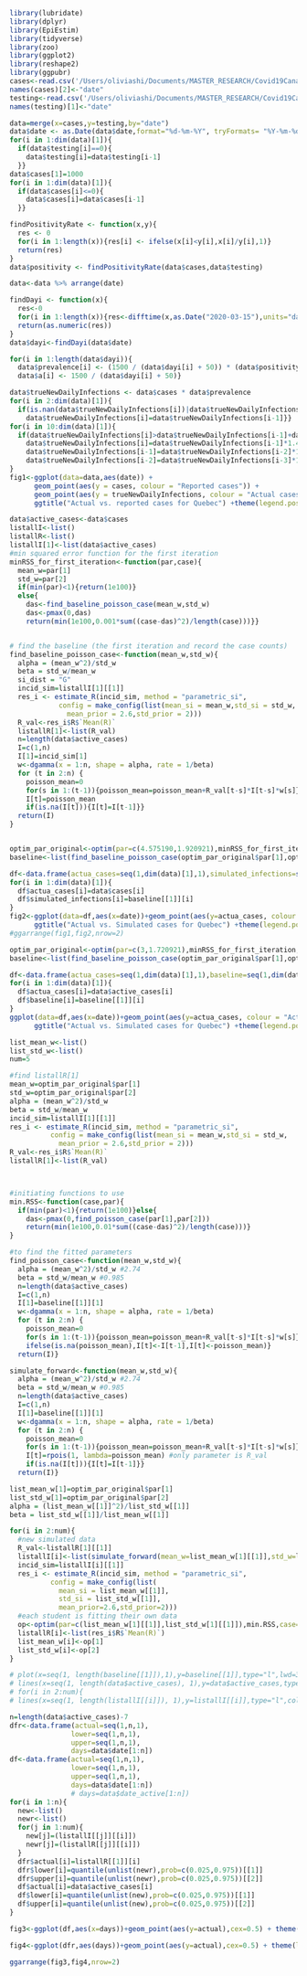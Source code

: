```r
library(lubridate)
library(dplyr)
library(EpiEstim)
library(tidyverse)
library(zoo)
library(ggplot2)
library(reshape2)
library(ggpubr)
cases<-read.csv('/Users/oliviashi/Documents/MASTER_RESEARCH/Covid19Canada/timeseries_prov/cases_timeseries_prov.csv')%>% select(province,date_report,cases) %>% filter(province=='Quebec')
names(cases)[2]<-"date"
testing<-read.csv('/Users/oliviashi/Documents/MASTER_RESEARCH/Covid19Canada/timeseries_prov/testing_timeseries_prov.csv')  %>% filter(province=='Quebec') %>% select(date_testing,testing,cumulative_testing)
names(testing)[1]<-"date"

data=merge(x=cases,y=testing,by="date")
data$date <- as.Date(data$date,format="%d-%m-%Y", tryFormats= "%Y-%m-%d")
for(i in 1:dim(data)[1]){
  if(data$testing[i]==0){
    data$testing[i]=data$testing[i-1]
  }}
data$cases[1]=1000
for(i in 1:dim(data)[1]){
  if(data$cases[i]<=0){
    data$cases[i]=data$cases[i-1]
  }}

findPositivityRate <- function(x,y){
  res <- 0
  for(i in 1:length(x)){res[i] <- ifelse(x[i]<y[i],x[i]/y[i],1)}
  return(res)
}
data$positivity <- findPositivityRate(data$cases,data$testing)

data<-data %>% arrange(date)

findDayi <- function(x){
  res<-0
  for(i in 1:length(x)){res<-difftime(x,as.Date("2020-03-15"),units="days")}
  return(as.numeric(res))
}
data$dayi<-findDayi(data$date)

for(i in 1:length(data$dayi)){
  data$prevalence[i] <- (1500 / (data$dayi[i] + 50)) * (data$positivity[i])^(0.5) + 2
  data$a[i] <- 1500 / (data$dayi[i] + 50)}

data$trueNewDailyInfections <- data$cases * data$prevalence
for(i in 2:dim(data)[1]){
  if(is.nan(data$trueNewDailyInfections[i])|data$trueNewDailyInfections[i]==0.0000){
    data$trueNewDailyInfections[i]=data$trueNewDailyInfections[i-1]}}
for(i in 10:dim(data)[1]){
  if(data$trueNewDailyInfections[i]>data$trueNewDailyInfections[i-1]+data$trueNewDailyInfections[i-2]+data$trueNewDailyInfections[i-3]*0.5){
    data$trueNewDailyInfections[i]=data$trueNewDailyInfections[i-1]*1.4
    data$trueNewDailyInfections[i-1]=data$trueNewDailyInfections[i-2]*1.4
    data$trueNewDailyInfections[i-2]=data$trueNewDailyInfections[i-3]*1.4}
}
fig1<-ggplot(data=data,aes(date)) +
      geom_point(aes(y = cases, colour = "Reported cases")) + 
      geom_point(aes(y = trueNewDailyInfections, colour = "Actual cases")) + 
      ggtitle("Actual vs. reported cases for Quebec") +theme(legend.position = c(0.8, 0.8)) 
```



```r
data$active_cases<-data$cases
listallI<-list()
listallR<-list()
listallI[1]<-list(data$active_cases)
#min squared error function for the first iteration
minRSS_for_first_iteration<-function(par,case){
  mean_w=par[1]
  std_w=par[2]
  if(min(par)<1){return(1e100)}
  else{
    das<-find_baseline_poisson_case(mean_w,std_w)
    das<-pmax(0,das)
    return(min(1e100,0.001*sum((case-das)^2)/length(case)))}}


# find the baseline (the first iteration and record the case counts)
find_baseline_poisson_case<-function(mean_w,std_w){
  alpha = (mean_w^2)/std_w
  beta = std_w/mean_w 
  si_dist = "G"
  incid_sim=listallI[1][[1]]
  res_i <- estimate_R(incid_sim, method = "parametric_si",
            config = make_config(list(mean_si = mean_w,std_si = std_w,
              mean_prior = 2.6,std_prior = 2)))
  R_val<-res_i$R$`Mean(R)`
  listallR[1]<-list(R_val)
  n=length(data$active_cases)
  I=c(1,n)
  I[1]=incid_sim[1]
  w<-dgamma(x = 1:n, shape = alpha, rate = 1/beta)
  for (t in 2:n) {
    poisson_mean=0
    for(s in 1:(t-1)){poisson_mean=poisson_mean+R_val[t-s]*I[t-s]*w[s]}
    I[t]=poisson_mean
    if(is.na(I[t])){I[t]=I[t-1]}}
  return(I)
}


optim_par_original<-optim(par=c(4.575190,1.920921),minRSS_for_first_iteration,case=data$active_cases,method="BFGS",control = list(maxit=500,trace=10))
baseline<-list(find_baseline_poisson_case(optim_par_original$par[1],optim_par_original$par[2]))

df<-data.frame(actua_cases=seq(1,dim(data)[1],1),simulated_infections=seq(1,dim(data)[1],1),date=data$date)
for(i in 1:dim(data)[1]){
  df$actua_cases[i]=data$cases[i]
  df$simulated_infections[i]=baseline[[1]][i]
}
fig2<-ggplot(data=df,aes(x=date))+geom_point(aes(y=actua_cases, colour = "Actual cases"))+geom_point(aes(y=simulated_infections, colour = "Simulated cases"))+ ylab("cases")+
      ggtitle("Actual vs. Simulated cases for Quebec") +theme(legend.position = c(0.8, 0.8)) 
#ggarrange(fig1,fig2,nrow=2)
```

```r
optim_par_original<-optim(par=c(3,1.720921),minRSS_for_first_iteration,case=data$active_cases,method="BFGS",control = list(maxit=500,trace=10))
baseline<-list(find_baseline_poisson_case(optim_par_original$par[1],optim_par_original$par[2]))

df<-data.frame(actua_cases=seq(1,dim(data)[1],1),baseline=seq(1,dim(data)[1],1),date=data$date)
for(i in 1:dim(data)[1]){
  df$actua_cases[i]=data$active_cases[i]
  df$baseline[i]=baseline[[1]][i]
}
ggplot(data=df,aes(x=date))+geom_point(aes(y=actua_cases, colour = "Actual cases"))+geom_point(aes(y=baseline, colour = "Simulated cases"))+ ylab("cases")+
      ggtitle("Actual vs. Simulated cases for Quebec") +theme(legend.position = c(0.8, 0.8)) 
```




```r
list_mean_w<-list()
list_std_w<-list()
num=5

#find listallR[1]
mean_w=optim_par_original$par[1]
std_w=optim_par_original$par[2]
alpha = (mean_w^2)/std_w
beta = std_w/mean_w 
incid_sim=listallI[1][[1]]
res_i <- estimate_R(incid_sim, method = "parametric_si",
          config = make_config(list(mean_si = mean_w,std_si = std_w,
            mean_prior = 2.6,std_prior = 2)))
R_val<-res_i$R$`Mean(R)`
listallR[1]<-list(R_val)



#initiating functions to use
min.RSS<-function(case,par){
  if(min(par)<1){return(1e100)}else{
    das<-pmax(0,find_poisson_case(par[1],par[2]))
    return(min(1e100,0.01*sum((case-das)^2)/length(case)))}
}

#to find the fitted parameters
find_poisson_case<-function(mean_w,std_w){
  alpha = (mean_w^2)/std_w #2.74
  beta = std_w/mean_w #0.985
  n=length(data$active_cases)
  I=c(1,n)
  I[1]=baseline[[1]][1]
  w<-dgamma(x = 1:n, shape = alpha, rate = 1/beta)
  for (t in 2:n) {
    poisson_mean=0
    for(s in 1:(t-1)){poisson_mean=poisson_mean+R_val[t-s]*I[t-s]*w[s]}
    ifelse(is.na(poisson_mean),I[t]<-I[t-1],I[t]<-poisson_mean)}
  return(I)}

simulate_forward<-function(mean_w,std_w){
  alpha = (mean_w^2)/std_w #2.74
  beta = std_w/mean_w #0.985
  n=length(data$active_cases)
  I=c(1,n)
  I[1]=baseline[[1]][1]
  w<-dgamma(x = 1:n, shape = alpha, rate = 1/beta)
  for (t in 2:n) {
    poisson_mean=0
    for(s in 1:(t-1)){poisson_mean=poisson_mean+R_val[t-s]*I[t-s]*w[s]}
    I[t]=rpois(1, lambda=poisson_mean) #only parameter is R_val
    if(is.na(I[t])){I[t]=I[t-1]}}
  return(I)}

list_mean_w[1]=optim_par_original$par[1]
list_std_w[1]=optim_par_original$par[2]
alpha = (list_mean_w[[1]]^2)/list_std_w[[1]]
beta = list_std_w[[1]]/list_mean_w[[1]]

for(i in 2:num){
  #new simulated data 
  R_val<-listallR[1][[1]]
  listallI[i]<-list(simulate_forward(mean_w=list_mean_w[1][[1]],std_w=list_std_w[1][[1]]))
  incid_sim=listallI[i][[1]]
  res_i <- estimate_R(incid_sim, method = "parametric_si",
          config = make_config(list(
            mean_si = list_mean_w[[1]],
            std_si = list_std_w[[1]],
            mean_prior=2.6,std_prior=2)))
  #each student is fitting their own data
  op<-optim(par=c(list_mean_w[1][[1]],list_std_w[1][[1]]),min.RSS,case=incid_sim,method="L-BFGS-B")[1][[1]]
  listallR[i]<-list(res_i$R$`Mean(R)`)
  list_mean_w[i]<-op[1]
  list_std_w[i]<-op[2]
}

# plot(x=seq(1, length(baseline[[1]]),1),y=baseline[[1]],type="l",lwd=3,col="red",main="Infections with optimal alpha,beta",xlab="days",ylab="cases",ylim=c(0,1e4))
# lines(x=seq(1, length(data$active_cases), 1),y=data$active_cases,type="l",lwd=3,col="green")
# for(i in 2:num){
# lines(x=seq(1, length(listallI[[i]]), 1),y=listallI[[i]],type="l",col=i)

```





```r
n=length(data$active_cases)-7
dfr<-data.frame(actual=seq(1,n,1),
               lower=seq(1,n,1),
               upper=seq(1,n,1),
               days=data$date[1:n])
df<-data.frame(actual=seq(1,n,1),
               lower=seq(1,n,1),
               upper=seq(1,n,1),
               days=data$date[1:n])
               # days=data$date_active[1:n])
for(i in 1:n){
  new<-list()
  newr<-list()
  for(j in 1:num){
    new[j]=(listallI[[j]][[i]])
    newr[j]=(listallR[[j]][[i]])
  }
  dfr$actual[i]=listallR[[1]][i]
  dfr$lower[i]=quantile(unlist(newr),prob=c(0.025,0.975))[[1]]
  dfr$upper[i]=quantile(unlist(newr),prob=c(0.025,0.975))[[2]]
  df$actual[i]=data$active_cases[i]
  df$lower[i]=quantile(unlist(new),prob=c(0.025,0.975))[[1]]
  df$upper[i]=quantile(unlist(new),prob=c(0.025,0.975))[[2]]
}

fig3<-ggplot(df,aes(x=days))+geom_point(aes(y=actual),cex=0.5) + theme(legend.position = c(0.8, 0.8))+ylab("cases")+geom_line(aes(y=lower,col="lower"))+geom_line(aes(y=upper,col="upper")) +ylim(0,1e4)+ggtitle("Confidence Interval for cases") + labs(colour="Confidence Interval")+theme(legend.position = c(0.8, 0.8),legend.title = element_text(size = 5),legend.text = element_text(size = 5),legend.key.size=unit(0.5,"lines"),legend.key = element_blank())

fig4<-ggplot(dfr,aes(days))+geom_point(aes(y=actual),cex=0.5) + theme(legend.position = c(0.8, 0.8))+ylab(expression("R"[t]))+geom_line(aes(y=lower,col="lower"))+geom_line(aes(y=upper,col="upper"))+labs(colour="Confidence Interval") +ylim(0,3)+ggtitle(expression("Confidence Interval for R"[t])) + theme(legend.position = c(0.8, 0.8),legend.title = element_text(size = 5),legend.text = element_text(size = 5),legend.key.size=unit(0.5,"lines"),legend.key = element_blank())#,legend.background=element_blank())

ggarrange(fig3,fig4,nrow=2)
```
































